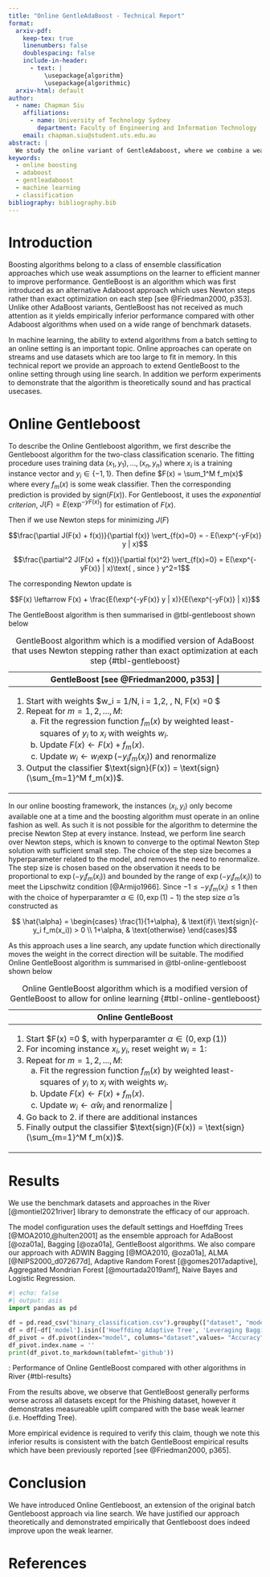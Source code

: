 ```yaml
---
title: "Online GentleAdaBoost - Technical Report"
format:
  arxiv-pdf:
    keep-tex: true  
    linenumbers: false
    doublespacing: false
    include-in-header:  
      - text: |
          \usepackage{algorithm}
          \usepackage{algorithmic}
  arxiv-html: default
author:
  - name: Chapman Siu
    affiliations:
      - name: University of Technology Sydney
        department: Faculty of Engineering and Information Technology
    email: chapman.siu@student.uts.edu.au
abstract: |
  We study the online variant of GentleAdaboost, where we combine a weak learner to a strong learner in an online fashion. We provide an approach to extend the batch approach to an online approach with theoretical justifications through application of line search. Finally we compare our online boosting approach with other online approaches across a variety of benchmark datasets.
keywords: 
  - online boosting
  - adaboost
  - gentleadaboost
  - machine learning
  - classification
bibliography: bibliography.bib  
---
```


# Introduction {#sec-intro}

Boosting algorithms belong to a class of ensemble classification approaches which use weak assumptions on the learner to efficient manner to improve performance. GentleBoost is an algorithm which was first introduced as an alternative Adaboost approach which uses Newton steps rather than exact optimization on each step [see @Friedman2000, p353]. Unlike other AdaBoost variants, GentleBoost has not received as much attention as it yields empirically inferior performance compared with other Adaboost algorithms when used on a wide range of benchmark datasets.

In machine learning, the ability to extend algorithms from a batch setting to an online setting is an important topic. Online approaches can operate on streams and use datasets which are too large to fit in memory. In this technical report we provide an approach to extend GentleBoost to the online setting through using line search. In addition we perform experiments to demonstrate that the algorithm is theoretically sound and has practical usecases. 

# Online Gentleboost

To describe the Online Gentleboost algorithm, we first describe the Gentleboost algorithm for the two-class classification scenario. The fitting procedure uses training data $(x_1, y_1), \dots, (x_n, y_n)$ where $x_i$ is a training instance vector and $y_i \in \{-1, 1\}$. Then define $F(x) = \sum_1^M f_m(x)$ where every $f_m(x)$ is some weak classifier. Then the corresponding prediction is provided by $\text{sign}(F(x))$. For Gentleboost, it uses the _exponential criterion_, $J(F) = E(\exp^{-yF(x)})$ for estimation of $F(x)$. 

Then if we use Newton steps for minimizing $J(F)$

$$\frac{\partial J(F(x) + f(x))}{\partial f(x)} \vert_{f(x)=0} = - E(\exp^{-yF(x)} y | x)$$

$$\frac{\partial^2 J(F(x) + f(x))}{\partial f(x)^2} \vert_{f(x)=0} =  E(\exp^{-yF(x)} | x)\text{ , since } y^2=1$$

The corresponding Newton update is

$$F(x) \leftarrow F(x) + \frac{E(\exp^{-yF(x)} y | x)}{E(\exp^{-yF(x)} | x)}$$

The GentleBoost algorithm is then summarised in @tbl-gentleboost shown below

+-------------------------------------------------------------------------------------------------------------+
| **GentleBoost** [see @Friedman2000, p353]                                                                |
+=============================================================================================================+
| 1. Start with weights $w_i = 1/N, i = 1,2, \dots, N, F(x) =0 $                                              |
| 2. Repeat for $m = 1,2, \dots, M$:                                                                          |
|    a. Fit the regression function $f_m(x)$ by weighted least-squares of $y_i$ to $x_i$ with weights $w_i$.  |
|    b. Update $F(x) \leftarrow F(x) + f_m(x)$.                                                               |
|    c. Update $w_i \leftarrow w_i \exp(-y_i f_m(x_i))$ and renormalize                                       |
| 3. Output the classifier $\text{sign}(F(x)) = \text{sign}(\sum_{m=1}^M f_m(x))$.                            |
+-------------------------------------------------------------------------------------------------------------+
: GentleBoost algorithm which is a modified version of AdaBoost that uses Newton stepping rather than exact optimization at each step {#tbl-gentleboost}

In our online boosting framework, the instances $(x_i, y_i)$ only become available one at a time and the boosting algorithm must operate in an online fashion as well. As such it is not possible for the algorithm to determine the precise Newton Step at every instance. Instead, we perform line search over Newton steps, which is known to converge to the optimal Newton Step solution with sufficient small step. The choice of the step size becomes a hyperparameter related to the model, and removes the need to renormalize. The step size is chosen based on the observation it needs to be proportional to $\exp(-y_i f_m(x_i))$ and bounded by the range of $\exp(-y_i f_m(x_i))$ to meet the Lipschwitz condition [@Armijo1966]. Since $-1 \leq -y_i f_m(x_i) \leq 1$ then with the choice of hyperparamter $\alpha \in (0, \exp(1)-1)$ the step size $\hat{\alpha}$ is constructed as 

$$  \hat{\alpha} = \begin{cases}
      \frac{1}{1+\alpha}, & \text{if}\ \text{sign}(-y_i f_m(x_i)) > 0 \\
      1+\alpha, & \text{otherwise}
    \end{cases}$$

As this approach uses a line search, any update function which directionally moves the weight in the correct direction will be suitable. The modified Online GentleBoost algorithm is summarised in @tbl-online-gentleboost shown below

+-------------------------------------------------------------------------------------------------------------+
| **Online GentleBoost**                                                                                      |
+=============================================================================================================+
| 1. Start $F(x) =0 $, with hyperparamter $\alpha \in (0, \exp(1))$                                           |
| 2. For incoming instance $x_i, y_i$, reset weight $w_i = 1$:                                                | 
| 3. Repeat for $m = 1,2, \dots, M$:                                                                          |
|    a. Fit the regression function $f_m(x)$ by weighted least-squares of $y_i$ to $x_i$ with weights $w_i$.  |
|    b. Update $F(x) \leftarrow F(x) + f_m(x)$.                                                               |
|    c. Update $w_i \leftarrow \hat{\alpha} w_i$ and renormalize                                       |
| 4. Go back to 2. if there are additional instances                                                          |
| 5. Finally output the classifier $\text{sign}(F(x)) = \text{sign}(\sum_{m=1}^M f_m(x))$.                    |
+-------------------------------------------------------------------------------------------------------------+
: Online GentleBoost algorithm which is a modified version of GentleBoost to allow for online learning {#tbl-online-gentleboost}

# Results

We use the benchmark datasets and approaches in the River [@montiel2021river] library to demonstrate the efficacy of our approach.

The model configuration uses the default settings and Hoeffding Trees [@MOA2010,@hulten2001] as the ensemble approach for AdaBoost [@oza01a], Bagging [@oza01a], GentleBoost algorithms. We also compare our approach with ADWIN Bagging [@MOA2010, @oza01a], ALMA [@NIPS2000_d072677d], Adaptive Random Forest [@gomes2017adaptive], Aggregated Mondrian Forest [@mourtada2019amf], Naive Bayes and Logistic Regression.

```python
#| echo: false
#| output: asis
import pandas as pd

df = pd.read_csv("binary_classification.csv").groupby(["dataset", "model"]).last().reset_index()
df = df[~df['model'].isin(['Hoeffding Adaptive Tree', 'Leveraging Bagging'])]
df_pivot = df.pivot(index="model", columns="dataset",values= "Accuracy")
df_pivot.index.name = ''
print(df_pivot.to_markdown(tablefmt='github'))
```
: Performance of Online GentleBoost compared with other algorithms in River {#tbl-results}

From the results above, we observe that GentleBoost generally performs worse across all datasets except for the Phishing dataset, however it demonstrates measureable uplift compared with the base weak learner (i.e. Hoeffding Tree).

More empirical evidence is required to verify this claim, though we note this inferior results is consistent with the batch GentleBoost empirical results which have been previously reported  [see @Friedman2000, p365].

# Conclusion

We have introduced Online Gentleboost, an extension of the original batch Gentleboost approach via line search. We have justified our approach theoretically and demonstrated empirically that Gentleboost does indeed improve upon the weak learner. 

# References {.unnumbered}

::: {#refs}
:::
